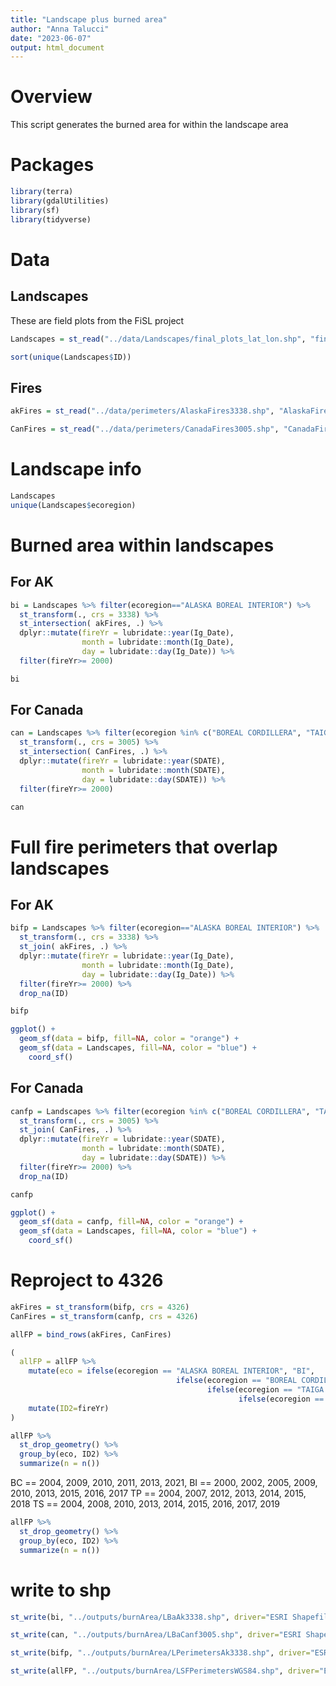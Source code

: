 ```yaml
---
title: "Landscape plus burned area"
author: "Anna Talucci"
date: "2023-06-07"
output: html_document
---
```


# Overview

This script generates the burned area  for within the landscape area

# Packages
```r
library(terra)
library(gdalUtilities)
library(sf)
library(tidyverse)
```

# Data

## Landscapes

These are field plots from the FiSL project

```r
Landscapes = st_read("../data/Landscapes/final_plots_lat_lon.shp", "final_plots_lat_lon")
```
```r
sort(unique(Landscapes$ID))
```
## Fires
```r
akFires = st_read("../data/perimeters/AlaskaFires3338.shp", "AlaskaFires3338")
```

```r
CanFires = st_read("../data/perimeters/CanadaFires3005.shp", "CanadaFires3005")
```

# Landscape info 
```r
Landscapes
unique(Landscapes$ecoregion)
```




# Burned area within landscapes
## For AK
```r
bi = Landscapes %>% filter(ecoregion=="ALASKA BOREAL INTERIOR") %>%
  st_transform(., crs = 3338) %>%
  st_intersection( akFires, .) %>% 
  dplyr::mutate(fireYr = lubridate::year(Ig_Date), 
                month = lubridate::month(Ig_Date), 
                day = lubridate::day(Ig_Date)) %>%
  filter(fireYr>= 2000) 
```

```r
bi
```

## For Canada
```r
can = Landscapes %>% filter(ecoregion %in% c("BOREAL CORDILLERA", "TAIGA PLAIN", "TAIGA SHIELD" )) %>%
  st_transform(., crs = 3005) %>%
  st_intersection( CanFires, .) %>% 
  dplyr::mutate(fireYr = lubridate::year(SDATE), 
                month = lubridate::month(SDATE), 
                day = lubridate::day(SDATE)) %>%
  filter(fireYr>= 2000)
```

```r
can
```

# Full fire perimeters that overlap landscapes
## For AK
```r
bifp = Landscapes %>% filter(ecoregion=="ALASKA BOREAL INTERIOR") %>%
  st_transform(., crs = 3338) %>%
  st_join( akFires, .) %>% 
  dplyr::mutate(fireYr = lubridate::year(Ig_Date), 
                month = lubridate::month(Ig_Date), 
                day = lubridate::day(Ig_Date)) %>%
  filter(fireYr>= 2000) %>%
  drop_na(ID)
```

```r
bifp
```

```r
ggplot() +
  geom_sf(data = bifp, fill=NA, color = "orange") +
  geom_sf(data = Landscapes, fill=NA, color = "blue") +
    coord_sf()
```
## For Canada
```r
canfp = Landscapes %>% filter(ecoregion %in% c("BOREAL CORDILLERA", "TAIGA PLAIN", "TAIGA SHIELD" )) %>%
  st_transform(., crs = 3005) %>%
  st_join( CanFires, .) %>% 
  dplyr::mutate(fireYr = lubridate::year(SDATE), 
                month = lubridate::month(SDATE), 
                day = lubridate::day(SDATE)) %>%
  filter(fireYr>= 2000) %>%
  drop_na(ID)
```

```r
canfp
```

```r
ggplot() +
  geom_sf(data = canfp, fill=NA, color = "orange") +
  geom_sf(data = Landscapes, fill=NA, color = "blue") +
    coord_sf()
```

# Reproject to 4326

```r

akFires = st_transform(bifp, crs = 4326)
CanFires = st_transform(canfp, crs = 4326)

```

```r
allFP = bind_rows(akFires, CanFires) 
```

```r
( 
  allFP = allFP %>% 
    mutate(eco = ifelse(ecoregion == "ALASKA BOREAL INTERIOR", "BI",
                                     ifelse(ecoregion == "BOREAL CORDILLERA", "BC",
                                            ifelse(ecoregion == "TAIGA PLAIN", "TP",
                                                   ifelse(ecoregion == "TAIGA SHIELD", "TS", "NA"))))) %>%
    mutate(ID2=fireYr)
)
```

```r
allFP %>%
  st_drop_geometry() %>%
  group_by(eco, ID2) %>%
  summarize(n = n())
```

BC == 2004, 2009, 2010, 2011, 2013, 2021, 
BI == 2000, 2002, 2005, 2009, 2010, 2013, 2015, 2016, 2017
TP == 2004, 2007, 2012, 2013, 2014, 2015, 2018
TS == 2004, 2008, 2010, 2013, 2014, 2015, 2016, 2017, 2019

```r
allFP %>%
  st_drop_geometry() %>%
  group_by(eco, ID2) %>%
  summarize(n = n())
```


# write  to shp

```r
st_write(bi, "../outputs/burnArea/LBaAk3338.shp", driver="ESRI Shapefile")
```

```r
st_write(can, "../outputs/burnArea/LBaCanf3005.shp", driver="ESRI Shapefile")
```


```r
st_write(bifp, "../outputs/burnArea/LPerimetersAk3338.shp", driver="ESRI Shapefile")
```

```r
st_write(allFP, "../outputs/burnArea/LSFPerimetersWGS84.shp", driver="ESRI Shapefile")
```






